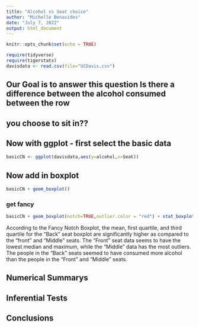 ```yaml
---
title: "Alcohol vs Seat choice"
author: "Michelle Benavides"
date: "July 7, 2022"
output: html_document
---
```


```r
knitr::opts_chunk$set(echo = TRUE)
```

```r
require(tidyverse)
require(tigerstats)
davisdata <- read.csv(file="UCDavis.csv")
```
## Our Goal is to answer this question Is there a difference between the alcohol consumed between the row
## you choose to sit in??

## Now with ggplot - first select the basic data

```r
basicCN <- ggplot(davisdata,aes(y=alcohol,x=Seat))
```
## Now add in boxplot

```r
basicCN + geom_boxplot()
```
  
  
### get fancy  

```r
basicCN + geom_boxplot(notch=TRUE,outlier.color = "red") + stat_boxplot(geom ='errorbar') + labs(title="Fancy notch boxplot \n with 2 lines")
```

According to the Fancy Notch Boxplot, the mean, first quartile, and third quartile for the "Back" seat boxplot are significantly higher as  compared to the "front" and "Middle" seats. The "Front" seat data seems to have the lowest median and maximum, while the "Middle" data has the most outliers. The people in the "Back" seats seemed to have consumed more alcohol than the people in the "Front" and "Middle" seats. 

## Numerical Summarys 



## Inferential Tests

## Conclusions


